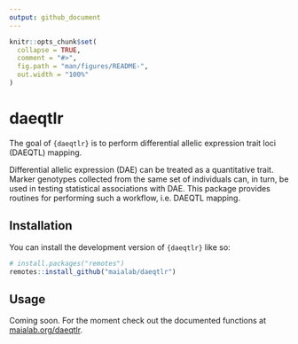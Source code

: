 ```yaml
---
output: github_document
---
```


<!-- README.md is generated from README.Rmd. Please edit that file -->

```r
knitr::opts_chunk$set(
  collapse = TRUE,
  comment = "#>",
  fig.path = "man/figures/README-",
  out.width = "100%"
)
```

# daeqtlr

<!-- badges: start -->
<!-- badges: end -->

The goal of `{daeqtlr}` is to perform differential allelic expression trait loci
(DAEQTL) mapping.

Differential allelic expression (DAE) can be treated as a quantitative trait.
Marker genotypes collected from the same set of individuals can, in turn, be
used in testing statistical associations with DAE. This package provides
routines for performing such a workflow, i.e. DAEQTL mapping.

## Installation

You can install the development version of `{daeqtlr}` like so:

``` r
# install.packages("remotes")
remotes::install_github("maialab/daeqtlr")
```

## Usage

Coming soon. For the moment check out the documented functions at
[maialab.org/daeqtlr](http://maialab.org/daeqtlr).
